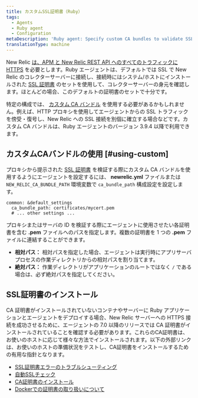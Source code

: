 ```yaml
---
title: カスタムSSL証明書（Ruby）
tags:
  - Agents
  - Ruby agent
  - Configuration
metaDescription: 'Ruby agent: Specify custom CA bundles to validate SSL communication via a proxy server.'
translationType: machine
---
```


New Relic [は、APM と New Relic REST API へのすべてのトラフィックに HTTPS](/docs/apis/rest-api-v2/troubleshooting/301-response-rest-api-calls) を必要とします。Ruby エージェントは、デフォルトでは SSL で New Relic のコレクターサーバーに接続し、接続時にはシステム/ホストにインストールされた [SSL 証明書](/docs/accounts-partnerships/education/getting-started-new-relic/glossary#ssl-certificate) のセットを使用して、コレクターサーバーの身元を確認します。ほとんどの場合、このデフォルトの証明書のセットで十分です。

特定の構成では、 [カスタム CA バンドル](#using-custom) を使用する必要があるかもしれません。例えば、HTTP プロキシを使用してエージェントからの SSL トラフィックを傍受・復号し、New Relic への SSL 接続を別個に確立する場合などです。カスタム CA バンドルは、Ruby エージェントのバージョン 3.9.4 以降で利用できます。

## カスタムCAバンドルの使用 [#using-custom]

プロキシから提示された [SSL 証明書](/docs/accounts-partnerships/education/getting-started-new-relic/glossary#ssl-certificate) を検証する際にカスタム CA バンドルを使用するようにエージェントを設定するには、 **newrelic.yml** ファイルまたは `NEW_RELIC_CA_BUNDLE_PATH` 環境変数で `ca_bundle_path` 構成設定を設定します。

```
common: &default_settings
  ca_bundle_path: certificates/mycert.pem
  # ... other settings ...
```

プロキシまたはサーバの ID を検証する際にエージェントに使用させたい各証明書を含む **.pem** ファイルへのパスを指定します。複数の証明書を 1 つの **.pem** ファイルに連結することができます。

* **相対パス：** 相対パスを指定した場合、エージェントは実行時にアプリサーバプロセスの作業ディレクトリからの相対パスを割り当てます。
* **絶対パス：** 作業ディレクトリがアプリケーションのルートではなく `/` である場合は、必ず絶対パスを指定してください。

## SSL証明書のインストール

CA 証明書がインストールされていないコンテナやサーバーに Ruby アプリケーションとエージェントをデプロイする場合、New Relic サーバーへの HTTPS 接続を成功させるために、エージェントの 7.0 以降のリリースでは CA 証明書がインストールされていることを確認する必要があります。これらのCA証明書は、お使いのホストに応じて様々な方法でインストールされます。以下の外部リンクは、お使いのホストの準備状況をテストし、CA証明書をインストールするための有用な指針となります。

* [SSL証明書エラーのトラブルシューティング](https://bundler.io/v2.0/guides/rubygems_tls_ssl_troubleshooting_guide.html#troubleshooting-certificate-errors)
* [自動SSLチェック](https://bundler.io/v2.0/guides/rubygems_tls_ssl_troubleshooting_guide.html#automated-ssl-check)
* [CA証明書のインストール](https://superuser.com/questions/437330/how-do-you-add-a-certificate-authority-ca-to-ubuntu/719047#719047)
* [Dockerでの証明書の取り扱いについて](https://serverfault.com/questions/975775/how-to-handle-certificates-in-dockerfile)
